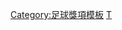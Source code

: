 {{Navbox
|bodyclass=hlist

|name = 2006/07年英超PFA年度最佳陣容
|title = [[2006年至2007年英格蘭超級聯賽|2006/07年度英超]][[PFA年度最佳陣容]]
|titlestyle = background: gold;
|list1 = 
*門將：[[埃德文·范德萨|雲達沙]] 
* 後衛：[[加利·尼維利]] 
* 後衛：[[帕特里斯·埃夫拉|艾夫拿]] 
* 後衛：[[里奧·費迪南]] 
* 後衛：[[內馬尼亞·維迪奇|維迪]] 
* 中場：[[史提芬·謝拉特|謝拉特]] 
* 中場：[[保羅·史高斯|史高斯]] 
* 中場：[[瑞恩·吉格斯|傑斯]] 
* 中場：[[基斯坦奴·朗拿度|C·朗拿度]] 
* 前鋒：[[迪迪埃·德罗巴|杜奧巴]] 
* 前鋒：[[迪米塔尔·贝尔巴托夫|貝碧托夫]]}}<noinclude>
[[Category:足球獎項模板]]
[[Category:英格蘭足球超級聯賽模板|T]]

</noinclude>